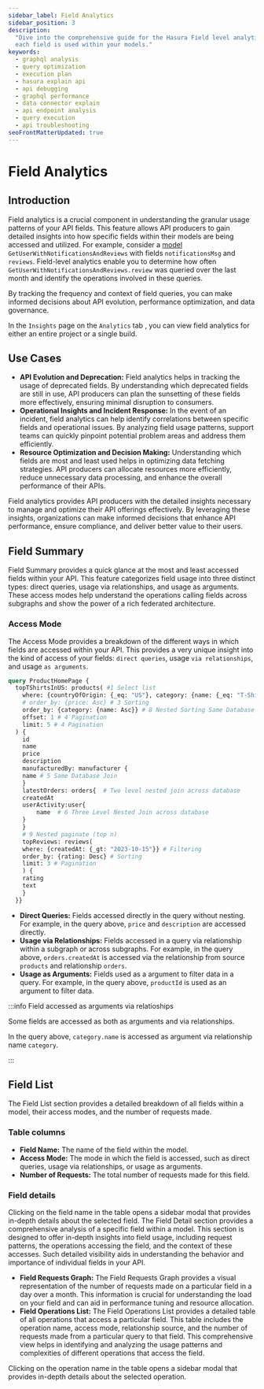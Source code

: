 ```yaml
---
sidebar_label: Field Analytics
sidebar_position: 3
description:
  "Dive into the comprehensive guide for the Hasura Field level analytics. Understand the fields frequency of access and how
  each field is used within your models."
keywords:
  - graphql analysis
  - query optimization
  - execution plan
  - hasura explain api
  - api debugging
  - graphql performance
  - data connector explain
  - api endpoint analysis
  - query execution
  - api troubleshooting
seoFrontMatterUpdated: true
---
```



# Field Analytics

## Introduction

Field analytics is a crucial component in understanding the granular usage patterns of your API fields. This feature
allows API producers to gain detailed insights into how specific fields within their models are being accessed and
utilized. For example, consider a [model](/supergraph-modeling/models.mdx) `GetUserWithNotificationsAndReviews` with fields `notificationsMsg` and `reviews`.
Field-level analytics enable you to determine how often `GetUserWithNotificationsAndReviews.review` was queried over the last month and identify the
operations involved in these queries.

By tracking the frequency and context of field queries, you can make informed decisions about API evolution, performance
optimization, and data governance.

In the `Insights` page on the `Analytics` tab , you can view field analytics for either an entire project or a single build.

<Thumbnail src="/img/model-analytics/field-analytics.png" alt="Field Analytics" width="1000px" />

## Use Cases

- **API Evolution and Deprecation:** Field analytics helps in tracking the usage of deprecated fields. By understanding
  which deprecated fields are still in use, API producers can plan the sunsetting of these fields more effectively,
  ensuring minimal disruption to consumers.
- **Operational Insights and Incident Response:** In the event of an incident, field analytics can help identify
  correlations between specific fields and operational issues. By analyzing field usage patterns, support teams can
  quickly pinpoint potential problem areas and address them efficiently.
- **Resource Optimization and Decision Making:** Understanding which fields are most and least used helps in optimizing
  data fetching strategies. API producers can allocate resources more efficiently, reduce unnecessary data processing,
  and enhance the overall performance of their APIs.

Field analytics provides API producers with the detailed insights necessary to manage and optimize their API offerings
effectively. By leveraging these insights, organizations can make informed decisions that enhance API performance,
ensure compliance, and deliver better value to their users.

## Field Summary

Field Summary provides a quick glance at the most and least accessed fields within your API. This feature categorizes
field usage into three distinct types: direct queries, usage via relationships, and usage as arguments.
These access modes help understand the operations calling fields across subgraphs and show the power of a rich federated architecture.

<Thumbnail src="/img/model-analytics/field-summary.png" alt="Field Analytics" width="1000px" />

### Access Mode

The Access Mode provides a breakdown of the different ways in which fields are accessed within your API. This provides a very unique insight into the kind of access of your fields: `direct queries`, usage `via relationships`, and usage `as arguments`.

```graphql
query ProductHomePage {
  topTShirtsInUS: products( #1 Select list
	where: {countryOfOrigin: {_eq: "US"}, category: {name: {_eq: "T-Shirts"}}} # 2 Filtering and 7 Nested Filtering
	# order_by: {price: Asc} # 3 Sorting
	order_by: {category: {name: Asc}} # 8 Nested Sorting Same Database
	offset: 1 # 4 Pagination
	limit: 5 # 4 Pagination
  ) {
	id
	name
	price
	description
	manufacturedBy: manufacturer {
  	name # 5 Same Database Join
	}
	latestOrders: orders{  # Two level nested join across database
  	createdAt
  	userActivity:user{
    	name  # 6 Three Level Nested Join across database
  	}
	}
	# 9 Nested paginate (top n)
	topReviews: reviews(
  	where: {createdAt: {_gt: "2023-10-15"}} # Filtering
  	order_by: {rating: Desc} # Sorting
  	limit: 3 # Pagination
	) {
  	rating
  	text
	}
  }}
```

- **Direct Queries:** Fields accessed directly in the query without nesting. For example, in the query above, `price`
  and `description` are accessed directly.
- **Usage via Relationships:** Fields accessed in a query via relationship within a subgraph or across subgraphs. For
  example, in the query above, `orders.createdAt` is accessed via the relationship from source `products` and
  relationship `orders`.
- **Usage as Arguments:** Fields used as a argument to filter data in a query. For example, in the query above,
  `productId` is used as an argument to filter data.

:::info Field accessed as arguments via relatioships

Some fields are accessed as both as arguments and via relationships.

In the query above, `category.name` is accessed as argument via relationship name `category`.

:::

## Field List

The Field List section provides a detailed breakdown of all fields within a model, their access modes, and the number of
requests made.

<Thumbnail src="/img/model-analytics/field-list.png" alt="Field Analytics" width="1000px" />

### Table columns

- **Field Name:** The name of the field within the model.
- **Access Mode:** The mode in which the field is accessed, such as direct queries, usage via relationships, or usage as
  arguments.
- **Number of Requests:** The total number of requests made for this field.

### Field details

Clicking on the field name in the table opens a sidebar modal that provides in-depth details about the selected field.
The Field Detail section provides a comprehensive analysis of a specific field within a model. This section is designed
to offer in-depth insights into field usage, including request patterns, the operations accessing the field, and the
context of these accesses. Such detailed visibility aids in understanding the behavior and importance of individual
fields in your API.

<Thumbnail src="/img/model-analytics/field-detail.png" alt="Field Analytics" width="1000px" />

- **Field Requests Graph:** The Field Requests Graph provides a visual representation of the number of requests made on a particular field in a day over a month. This information is crucial for understanding the load on your field and can aid in performance tuning and resource allocation.
- **Field Operations List:** The Field Operations List provides a detailed table of all operations that access a
  particular field. This table includes the operation name, access mode, relationship source, and the number of requests
  made from a particular query to that field. This comprehensive view helps in identifying and analyzing the usage
  patterns and complexities of different operations that access the field.

Clicking on the operation name in the table opens a sidebar modal that provides in-depth details about the selected
operation.

<Thumbnail src="/img/model-analytics/query-detail.png" alt="Field Analytics" width="1000px" />
